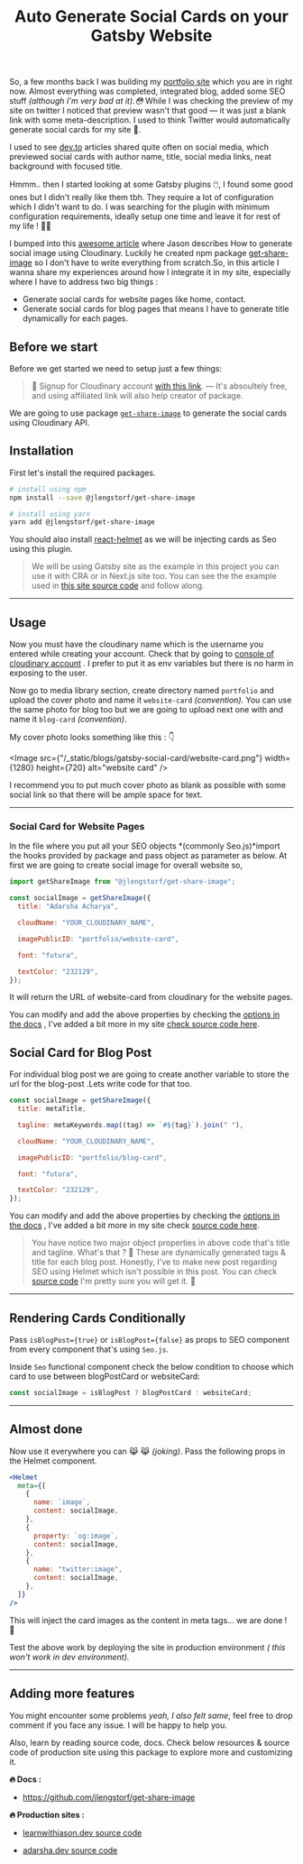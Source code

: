 ﻿---
title: Auto Generate Social Cards on your Gatsby Website
summary: |
  Learn how to automate the process of generating the dynamic social media cards for website pages and blog posts.
publishedAt: '2020-09-25'
---

So, a few months back I was building my [portfolio site](http://adarsha.dev/) which you are in right now. Almost everything was completed, integrated blog, added some SEO stuff _(although I'm very bad at it).😳_ While I was checking the preview of my site on twitter I noticed that preview wasn't that good — it was just a blank link with some meta-description. I used to think Twitter would automatically generate social cards for my site 🤪.

I used to see [dev.to](https://dev.to/) articles shared quite often on social media, which previewed social cards with author name, title, social media links, neat background with focused title.

Hmmm.. then I started looking at some Gatsby plugins 🖱️, I found some good ones but I didn't really like them tbh. They require a lot of configuration which I didn't want to do. I was searching for the plugin with minimum configuration requirements, ideally setup one time and leave it for rest of my life ! 🚀🔥

I bumped into this [awesome article](https://www.learnwithjason.dev/blog/auto-generate-social-image/) where Jason describes How to generate social image using Cloudinary. Luckily he created npm package [get-share-image](https://www.npmjs.com/package/@jlengstorf/get-share-image) so I don't have to write everything from scratch.So, in this article I wanna share my experiences around how I integrate it in my site, especially where I have to address two big things :

- Generate social cards for website pages like home, contact.
- Generate social cards for blog pages that means I have to generate title dynamically for each pages.

## Before we start

Before we get started we need to setup just a few things:

> 🚨 Signup for Cloudinary account [with this link](https://jason.af/cloudinary). — It's absoultely free, and using affiliated link will also help creator of package.

We are going to use package [`get-share-image`](https://www.npmjs.com/package/@jlengstorf/get-share-image) to generate the social cards using Cloudinary API.

## Installation

First let's install the required packages.

```bash
# install using npm
npm install --save @jlengstorf/get-share-image

# install using yarn
yarn add @jlengstorf/get-share-image
```

You should also install [react-helmet](https://www.gatsbyjs.com/plugins/gatsby-plugin-react-helmet/#install) as we will be injecting cards as Seo using this plugin.

> We will be using Gatsby site as the example in this project you can use it with CRA or in Next.js site too.
> You can see the the example used in [this site source code](https://github.com/adarshaacharya/adarsha.dev/blob/master/src/components/Seo/Seo.js) and follow along.

---

## Usage

Now you must have the cloudinary name which is the username you entered while creating your account. Check that by going to [console of cloudinary account](https://cloudinary.com/console) . I prefer to put it as env variables but there is no harm in exposing to the user.

Now go to media library section, create directory named `portfolio` and upload the cover photo and name it `website-card` _(convention)_. You can use the same photo for blog too but we are going to upload next one with and name it `blog-card` _(convention)_.

My cover photo looks something like this : 👇

<Image
  src={"/_static/blogs/gatsby-social-card/website-card.png"}
  width={1280}
  height={720}
  alt="website card"
/>

I recommend you to put much cover photo as blank as possible with some social link so that there will be ample space for text.

---

### Social Card for Website Pages

In the file where you put all your SEO objects *(commonly Seo.js)*import the hooks provided by package and pass object as parameter as below.
At first we are going to create social image for overall website so,

```js
import getShareImage from "@jlengstorf/get-share-image";

const socialImage = getShareImage({
  title: "Adarsha Acharya",

  cloudName: "YOUR_CLOUDINARY_NAME",

  imagePublicID: "portfolio/website-card",

  font: "futura",

  textColor: "232129",
});
```

It will return the URL of website-card from cloudinary for the website pages.

You can modify and add the above properties by checking the [options in the docs](https://github.com/jlengstorf/get-share-image#options) , I've added a bit more in my site [check source code here](https://github.com/adarshaacharya/adarsha.dev/blob/c229d6341ae76d0c49b5cd6e969640aee44e799c/src/components/Seo/Seo.js#L15).

## Social Card for Blog Post

For individual blog post we are going to create another variable to store the url for the blog-post .Lets write code for that too.

```js
const socialImage = getShareImage({
  title: metaTitle,

  tagline: metaKeywords.map((tag) => `#${tag}`).join(" "),

  cloudName: "YOUR_CLOUDINARY_NAME",

  imagePublicID: "portfolio/blog-card",

  font: "futura",

  textColor: "232129",
});
```

You can modify and add the above properties by checking the [options in the docs](https://github.com/jlengstorf/get-share-image#options) , I've added a bit more in my site check [source code here](https://github.com/adarshaacharya/adarsha.dev/blob/c229d6341ae76d0c49b5cd6e969640aee44e799c/src/components/Seo/Seo.js#L31).

> You have notice two major object properties in above code that's title and tagline. What's that ? 🤔
> These are dynamically generated tags & title for each blog post. Honestly, I've to make new post regarding SEO using Helmet which isn't possible in this post. You can check [source code](https://github.com/adarshaacharya/adarsha.dev/blob/c229d6341ae76d0c49b5cd6e969640aee44e799c/src/components/Seo/Seo.js) I'm pretty sure you will get it. 🧠

---

## Rendering Cards Conditionally

Pass `isBlogPost={true}` or `isBlogPost={false}` as props to SEO component from every component that's using `Seo.js`.

Inside `Seo` functional component check the below condition to choose which card to use between blogPostCard or websiteCard:

```js
const socialImage = isBlogPost ? blogPostCard : websiteCard;
```

---

## Almost done

Now use it everywhere you can 😹 😹 _(joking)_. Pass the following props in the Helmet component.

```jsx
<Helmet
  meta={[
    {
      name: `image`,
      content: socialImage,
    },
    {
      property: `og:image`,
      content: socialImage,
    },
    {
      name: "twitter:image",
      content: socialImage,
    },
  ]}
/>
```

This will inject the card images as the content in meta tags... we are done ! 🤙

Test the above work by deploying the site in production environment _( this won't work in dev environment)._

---

## Adding more features

You might encounter some problems _yeah, I also felt same_, feel free to drop comment if you face any issue. I will be happy to help you.

Also, learn by reading source code, docs. Check below resources & source code of production site using this package to explore more and customizing it.

**🔥 Docs :**

- https://github.com/jlengstorf/get-share-image

**🔥 Production sites :**

- [learnwithjason.dev source code](https://github.com/jlengstorf/learnwithjason.dev)

- [adarsha.dev source code](https://github.com/adarshaacharya/portfolio-v2)

